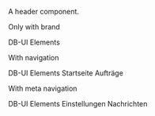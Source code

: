 
<Meta title="Areas/Header/Intro" />

A header component.

<p>Only with brand</p>

<Canvas>
  <db-header>
    <db-brand>DB-UI Elements</db-brand>
  </db-header>
</Canvas>

<p>With navigation</p>

<Canvas>
  <db-header>
    <db-brand>DB-UI Elements</db-brand>
    <db-mainnavigation>
      <db-link href="#" rel="index" current="page">
        Startseite
      </db-link>
      <db-link href="#" rel="offers">
        Aufträge
      </db-link>
    </db-mainnavigation>
  </db-header>
</Canvas>

<p>With meta navigation</p>

<Canvas>
  <db-header>
    <db-brand>DB-UI Elements</db-brand>
    <db-meta>
      <db-metanavigation>
        <db-link icon="settings" href="#">
          Einstellungen
        </db-link>
        <db-link icon="chat" icononly href="#">
          Nachrichten
        </db-link>
      </db-metanavigation>
    </db-meta>
  </db-header>
</Canvas>

<Readme />
